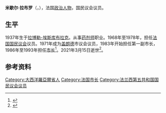 {{Infobox officeholder
| 姓名     = 米歇尔·拉布罗
| 性别     = 男
| 原名     = {{lang|fr|Michel Rabreau}}
| 职务     = [[法国国民议会|法国国民议会]]议员
| 就任日期 = 1968年8月13日
| 卸任日期 = 1978年4月2日
| 前任     =
| 继任     =
| 职务1    = [[盖朗德|盖朗德]]市长
| 就任日期1= 1986年
| 卸任日期1= 1993年
| 出生日期 = 1937年9月6日
| 出生地点 = {{flag|FRA|1830}}[[大西洋卢瓦尔省|大西洋卢瓦尔省]][[拉博勒-埃斯库布拉克|拉博勒-埃斯库布拉克]]
| 逝世日期 = {{Dda|2021|3|15|1937|9|6}}
| 逝世地点 = {{FRA}}[[大西洋卢瓦尔省|大西洋卢瓦尔省]][[盖朗德|盖朗德]]
| 职业     = 政治人物
| 政党     =
}}
'''米歇尔·拉布罗'''（{{lang-fr|Michel Rabreau}}，{{bd|1937年|9月6日|2021年|3月15日|catIdx=Rabreau}}），法国[[政治人物|政治人物]]，国民议会议员。

==生平==
1937年生于[[拉博勒-埃斯库布拉克|拉博勒-埃斯库布拉克]]。从事[[药剂师|药剂师]]职业。1968年至1978年，担任[[法国国民议会|法国国民议会]]议员。1971年成为[[盖朗德|盖朗德]]市议会议员，1983年开始担任第一副市长，1986年至1993年担任[[市长_(法国)|市长]]<ref>{{cite web |title=Michel Rabreau est décédé, l’hommage de la ville de Guérande |url=http://www.guerande-infos.net/michel-rabreau-est-decede-l-hommage-de-la-ville-de-guerande-23-48-1422.html |publisher=Guerande Infos |language=fr |date=2021-03-16}}</ref>。2021年3月15日逝世<ref>{{cite web |title=Guérande. L’ancien maire et député Michel Rabreau est décédé |url=https://www.ouest-france.fr/pays-de-la-loire/loire-atlantique/guerande-l-ancien-maire-et-depute-michel-rabreau-est-decede-7188984 |publisher=Ouest-France |language=fr |date=2021-03-16}}</ref>。

==参考资料==
{{reflist}}
{{Authority control}}
{{DEFAULTSORT:Rabreau, Michel}}
[[Category:大西洋羅亞爾省人|Category:大西洋羅亞爾省人]]
[[Category:法国市长|Category:法国市长]]
[[Category:法兰西第五共和国国民议会议员|Category:法兰西第五共和国国民议会议员]]